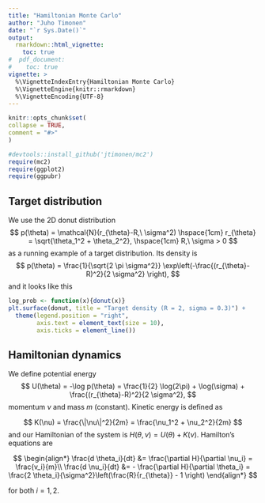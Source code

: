 ```yaml
---
title: "Hamiltonian Monte Carlo"
author: "Juho Timonen"
date: "`r Sys.Date()`"
output: 
  rmarkdown::html_vignette:
    toc: true
#  pdf_document:
#    toc: true     
vignette: >
  %\VignetteIndexEntry{Hamiltonian Monte Carlo}
  %\VignetteEngine{knitr::rmarkdown}
  %\VignetteEncoding{UTF-8}
---
```


```r
knitr::opts_chunk$set(
collapse = TRUE,
comment = "#>"
)
```


```r
#devtools::install_github('jtimonen/mc2')
require(mc2)
require(ggplot2)
require(ggpubr)
```

## Target distribution
We use the 2D donut distribution
$$
p(\theta) = \mathcal{N}(r_{\theta}-R,\ \sigma^2) \hspace{1cm} r_{\theta} = \sqrt{\theta_1^2 + \theta_2^2}, \hspace{1cm} R,\ \sigma > 0
$$
as a running example of a target distribution. Its density is
$$
p(\theta) = \frac{1}{\sqrt{2 \pi \sigma^2}} \exp\left(-\frac{(r_{\theta}-R)^2}{2 \sigma^2} \right),
$$
and it looks like this

```r
log_prob <- function(x){donut(x)}
plt.surface(donut, title = "Target density (R = 2, sigma = 0.3)") + 
  theme(legend.position = "right", 
        axis.text = element_text(size = 10),
        axis.ticks = element_line())
```

## Hamiltonian dynamics

We define potential energy
$$
U(\theta) = -\log p(\theta) = \frac{1}{2} \log(2\pi) + \log(\sigma) + \frac{(r_{\theta}-R)^2}{2 \sigma^2},
$$
momentum $\nu$ and mass $m$ (constant). Kinetic energy is defined as

$$
K(\nu) = \frac{\|\nu\|^2}{2m} = \frac{\nu_1^2 + \nu_2^2}{2m}
$$
and our Hamiltonian of the system is $H(\theta, \nu) = U(\theta) + K(\nu)$. Hamilton's equations are

$$
\begin{align*}
\frac{d \theta_i}{dt} &=  \frac{\partial H}{\partial \nu_i} =  \frac{v_i}{m}\\
\frac{d \nu_i}{dt} &= - \frac{\partial H}{\partial \theta_i} = \frac{2 \theta_i}{\sigma^2}\left(\frac{R}{r_{\theta}} - 1 \right)
\end{align*}
$$

for both $i = 1,2$.

